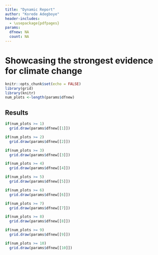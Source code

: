 ```yaml
---
title: "Dynamic Report"
author: "Korede Adegboye"
header-includes:
  - \usepackage{pdfpages}
params:
  dfnew: NA
  count: NA
---
```


# Showcasing the strongest evidence for climate change

```r
knitr::opts_chunk$set(echo = FALSE)
library(grid)
library(knitr)
num_plots <-length(params$dfnew)
```

## Results 
```r
if(num_plots >= 1)
  grid.draw(params$dfnew[[1]])
```

```r
if(num_plots >= 2)
  grid.draw(params$dfnew[[2]])
```

```r
if(num_plots >= 3)
  grid.draw(params$dfnew[[3]])
```

```r
if(num_plots >= 4)
  grid.draw(params$dfnew[[4]])
```

```r
if(num_plots >= 5)
  grid.draw(params$dfnew[[5]])
```


```r
if(num_plots >= 6)
  grid.draw(params$dfnew[[6]])
```


```r
if(num_plots >= 7)
  grid.draw(params$dfnew[[7]])
```


```r
if(num_plots >= 8)
  grid.draw(params$dfnew[[8]])
```


```r
if(num_plots >= 9)
  grid.draw(params$dfnew[[9]])
```


```r
if(num_plots >= 10)
  grid.draw(params$dfnew[[10]])
```
